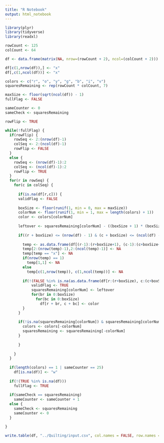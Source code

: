 ```yaml
---
title: "R Notebook"
output: html_notebook
---
```


```r
library(plyr)
library(tidyverse)
library(readxl)
```


```r
rowCount <- 125
colCount <- 64

df <- data.frame(matrix(NA, nrow=(rowCount + 2), ncol=(colCount + 2)))

df[c(1,nrow(df)),] <- "x"
df[,c(1,ncol(df))] <- "x"

colors <- c("r", "o", "y", "g", "b", "i", "v")
squaresRemaining <- rep(rowCount * colCount, 7)

maxSize <- floor(sqrt(ncol(df)) - 1)
fullFlag <- FALSE

sameCounter <- 0
sameCheck <- squaresRemaining

rowFlip <- TRUE

while(!fullFlag) {
  if(rowFlip) {
    rowSeq <- 2:(nrow(df)-1)
    colSeq <- 2:(ncol(df)-1)
    rowFlip <- FALSE
  }
  else {
    rowSeq <- (nrow(df)-1):2
    colSeq <- (ncol(df)-1):2
    rowFlip <- TRUE
  }
  for(r in rowSeq) {
    for(c in colSeq) {
      
      if(is.na(df[r,c])) {
      validFlag <- FALSE
      
      boxSize <- floor(runif(1, min = 0, max = maxSize))
      colorNum <- floor(runif(1, min = 1, max = length(colors) + 1))
      color <- colors[colorNum]
        
      leftover <- squaresRemaining[colorNum] - ((boxSize + 1) * (boxSize + 1))
      
      if((r + boxSize) <= (nrow(df) - 1) & (c + boxSize) <= (ncol(df) - 1) & leftover >= 0) {
        
        temp <- as.data.frame(df[(r-1):(r+boxSize+1), (c-1):(c+boxSize+1)])
        temp[2:(nrow(temp)-1),2:(ncol(temp)-1)] <- NA
        temp[temp == "x"] <- NA
        if(nrow(temp) == 1)
          temp[1,1] <- NA
        else
          temp[c(1,nrow(temp)), c(1,ncol(temp))] <- NA
        
        if(!(FALSE %in% is.na(as.data.frame(df[r:(r+boxSize), c:(c+boxSize)]))) & !is.element(color, unlist(temp))) {
            validFlag <- TRUE
            squaresRemaining[colorNum] <- leftover
            for(br in 0:boxSize)
              for(bc in 0:boxSize)
                df[r + br, c + bc] <- color
        }
      }
        
      if(!is.na(squaresRemaining[colorNum]) & squaresRemaining[colorNum] <= 6000) {
        colors <- colors[-colorNum]
        squaresRemaining <- squaresRemaining[-colorNum]
      }
      
      }
      
    }
  }
  
  if(length(colors) == 1 | sameCounter == 25)
    df[is.na(df)] <- "w"
  
  if(!(TRUE %in% is.na(df)))
    fullFlag <- TRUE
  
  if(sameCheck == squaresRemaining)
    sameCounter <- sameCounter + 1
  else {
    sameCheck <- squaresRemaining
    sameCounter <- 0
  }

}

write.table(df, "../Quilting/input.csv", col.names = FALSE, row.names = FALSE, sep = ",")
```

